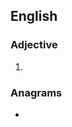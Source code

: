 ==English==

===Adjective===
{{head|en|adjective superlative form}}

# {{en-superlative of|comely}}

===Anagrams===
* {{anagrams|en|close time}}